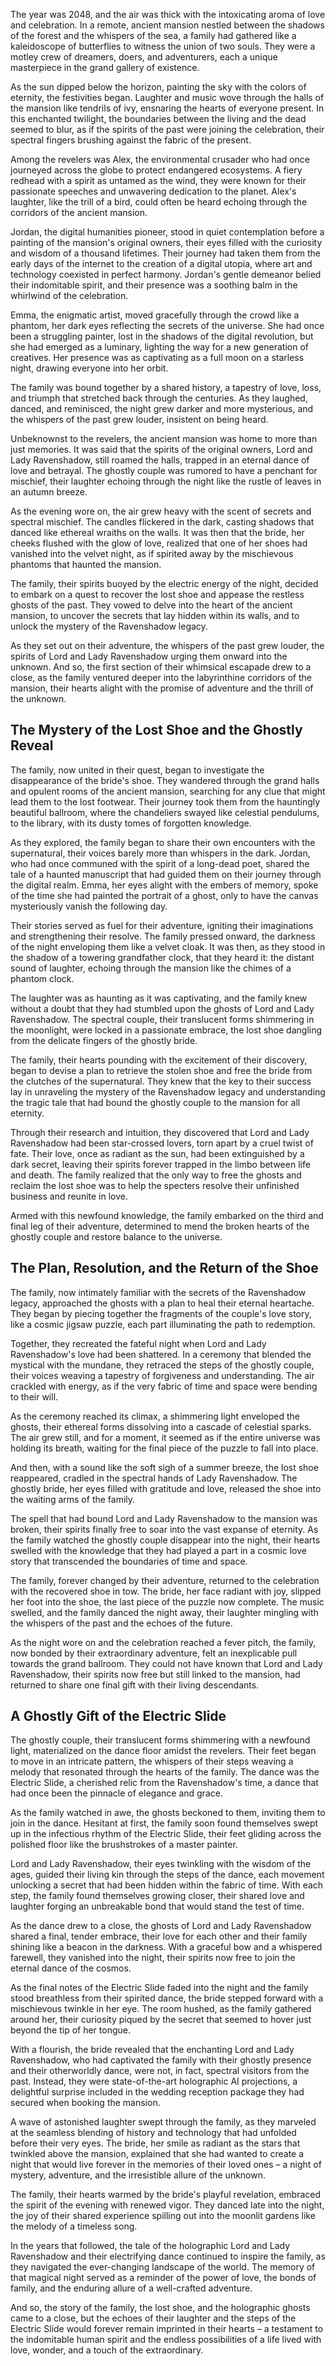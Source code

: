 The year was 2048, and the air was thick with the intoxicating aroma of love and celebration. In a remote, ancient mansion nestled between the shadows of the forest and the whispers of the sea, a family had gathered like a kaleidoscope of butterflies to witness the union of two souls. They were a motley crew of dreamers, doers, and adventurers, each a unique masterpiece in the grand gallery of existence.

As the sun dipped below the horizon, painting the sky with the colors of eternity, the festivities began. Laughter and music wove through the halls of the mansion like tendrils of ivy, ensnaring the hearts of everyone present. In this enchanted twilight, the boundaries between the living and the dead seemed to blur, as if the spirits of the past were joining the celebration, their spectral fingers brushing against the fabric of the present.

Among the revelers was Alex, the environmental crusader who had once journeyed across the globe to protect endangered ecosystems. A fiery redhead with a spirit as untamed as the wind, they were known for their passionate speeches and unwavering dedication to the planet. Alex's laughter, like the trill of a bird, could often be heard echoing through the corridors of the ancient mansion.

Jordan, the digital humanities pioneer, stood in quiet contemplation before a painting of the mansion's original owners, their eyes filled with the curiosity and wisdom of a thousand lifetimes. Their journey had taken them from the early days of the internet to the creation of a digital utopia, where art and technology coexisted in perfect harmony. Jordan's gentle demeanor belied their indomitable spirit, and their presence was a soothing balm in the whirlwind of the celebration.

Emma, the enigmatic artist, moved gracefully through the crowd like a phantom, her dark eyes reflecting the secrets of the universe. She had once been a struggling painter, lost in the shadows of the digital revolution, but she had emerged as a luminary, lighting the way for a new generation of creatives. Her presence was as captivating as a full moon on a starless night, drawing everyone into her orbit.

The family was bound together by a shared history, a tapestry of love, loss, and triumph that stretched back through the centuries. As they laughed, danced, and reminisced, the night grew darker and more mysterious, and the whispers of the past grew louder, insistent on being heard.

Unbeknownst to the revelers, the ancient mansion was home to more than just memories. It was said that the spirits of the original owners, Lord and Lady Ravenshadow, still roamed the halls, trapped in an eternal dance of love and betrayal. The ghostly couple was rumored to have a penchant for mischief, their laughter echoing through the night like the rustle of leaves in an autumn breeze.

As the evening wore on, the air grew heavy with the scent of secrets and spectral mischief. The candles flickered in the dark, casting shadows that danced like ethereal wraiths on the walls. It was then that the bride, her cheeks flushed with the glow of love, realized that one of her shoes had vanished into the velvet night, as if spirited away by the mischievous phantoms that haunted the mansion.

The family, their spirits buoyed by the electric energy of the night, decided to embark on a quest to recover the lost shoe and appease the restless ghosts of the past. They vowed to delve into the heart of the ancient mansion, to uncover the secrets that lay hidden within its walls, and to unlock the mystery of the Ravenshadow legacy.

As they set out on their adventure, the whispers of the past grew louder, the spirits of Lord and Lady Ravenshadow urging them onward into the unknown. And so, the first section of their whimsical escapade drew to a close, as the family ventured deeper into the labyrinthine corridors of the mansion, their hearts alight with the promise of adventure and the thrill of the unknown.

## The Mystery of the Lost Shoe and the Ghostly Reveal
The family, now united in their quest, began to investigate the disappearance of the bride's shoe. They wandered through the grand halls and opulent rooms of the ancient mansion, searching for any clue that might lead them to the lost footwear. Their journey took them from the hauntingly beautiful ballroom, where the chandeliers swayed like celestial pendulums, to the library, with its dusty tomes of forgotten knowledge.

As they explored, the family began to share their own encounters with the supernatural, their voices barely more than whispers in the dark. Jordan, who had once communed with the spirit of a long-dead poet, shared the tale of a haunted manuscript that had guided them on their journey through the digital realm. Emma, her eyes alight with the embers of memory, spoke of the time she had painted the portrait of a ghost, only to have the canvas mysteriously vanish the following day.

Their stories served as fuel for their adventure, igniting their imaginations and strengthening their resolve. The family pressed onward, the darkness of the night enveloping them like a velvet cloak. It was then, as they stood in the shadow of a towering grandfather clock, that they heard it: the distant sound of laughter, echoing through the mansion like the chimes of a phantom clock.

The laughter was as haunting as it was captivating, and the family knew without a doubt that they had stumbled upon the ghosts of Lord and Lady Ravenshadow. The spectral couple, their translucent forms shimmering in the moonlight, were locked in a passionate embrace, the lost shoe dangling from the delicate fingers of the ghostly bride.

The family, their hearts pounding with the excitement of their discovery, began to devise a plan to retrieve the stolen shoe and free the bride from the clutches of the supernatural. They knew that the key to their success lay in unraveling the mystery of the Ravenshadow legacy and understanding the tragic tale that had bound the ghostly couple to the mansion for all eternity.

Through their research and intuition, they discovered that Lord and Lady Ravenshadow had been star-crossed lovers, torn apart by a cruel twist of fate. Their love, once as radiant as the sun, had been extinguished by a dark secret, leaving their spirits forever trapped in the limbo between life and death. The family realized that the only way to free the ghosts and reclaim the lost shoe was to help the specters resolve their unfinished business and reunite in love.

Armed with this newfound knowledge, the family embarked on the third and final leg of their adventure, determined to mend the broken hearts of the ghostly couple and restore balance to the universe.

## The Plan, Resolution, and the Return of the Shoe
The family, now intimately familiar with the secrets of the Ravenshadow legacy, approached the ghosts with a plan to heal their eternal heartache. They began by piecing together the fragments of the couple's love story, like a cosmic jigsaw puzzle, each part illuminating the path to redemption.

Together, they recreated the fateful night when Lord and Lady Ravenshadow's love had been shattered. In a ceremony that blended the mystical with the mundane, they retraced the steps of the ghostly couple, their voices weaving a tapestry of forgiveness and understanding. The air crackled with energy, as if the very fabric of time and space were bending to their will.

As the ceremony reached its climax, a shimmering light enveloped the ghosts, their ethereal forms dissolving into a cascade of celestial sparks. The air grew still, and for a moment, it seemed as if the entire universe was holding its breath, waiting for the final piece of the puzzle to fall into place.

And then, with a sound like the soft sigh of a summer breeze, the lost shoe reappeared, cradled in the spectral hands of Lady Ravenshadow. The ghostly bride, her eyes filled with gratitude and love, released the shoe into the waiting arms of the family.

The spell that had bound Lord and Lady Ravenshadow to the mansion was broken, their spirits finally free to soar into the vast expanse of eternity. As the family watched the ghostly couple disappear into the night, their hearts swelled with the knowledge that they had played a part in a cosmic love story that transcended the boundaries of time and space.

The family, forever changed by their adventure, returned to the celebration with the recovered shoe in tow. The bride, her face radiant with joy, slipped her foot into the shoe, the last piece of the puzzle now complete. The music swelled, and the family danced the night away, their laughter mingling with the whispers of the past and the echoes of the future.

As the night wore on and the celebration reached a fever pitch, the family, now bonded by their extraordinary adventure, felt an inexplicable pull towards the grand ballroom. They could not have known that Lord and Lady Ravenshadow, their spirits now free but still linked to the mansion, had returned to share one final gift with their living descendants.

## A Ghostly Gift of the Electric Slide
The ghostly couple, their translucent forms shimmering with a newfound light, materialized on the dance floor amidst the revelers. Their feet began to move in an intricate pattern, the whispers of their steps weaving a melody that resonated through the hearts of the family. The dance was the Electric Slide, a cherished relic from the Ravenshadow's time, a dance that had once been the pinnacle of elegance and grace.

As the family watched in awe, the ghosts beckoned to them, inviting them to join in the dance. Hesitant at first, the family soon found themselves swept up in the infectious rhythm of the Electric Slide, their feet gliding across the polished floor like the brushstrokes of a master painter.

Lord and Lady Ravenshadow, their eyes twinkling with the wisdom of the ages, guided their living kin through the steps of the dance, each movement unlocking a secret that had been hidden within the fabric of time. With each step, the family found themselves growing closer, their shared love and laughter forging an unbreakable bond that would stand the test of time.

As the dance drew to a close, the ghosts of Lord and Lady Ravenshadow shared a final, tender embrace, their love for each other and their family shining like a beacon in the darkness. With a graceful bow and a whispered farewell, they vanished into the night, their spirits now free to join the eternal dance of the cosmos.

As the final notes of the Electric Slide faded into the night and the family stood breathless from their spirited dance, the bride stepped forward with a mischievous twinkle in her eye. The room hushed, as the family gathered around her, their curiosity piqued by the secret that seemed to hover just beyond the tip of her tongue.

With a flourish, the bride revealed that the enchanting Lord and Lady Ravenshadow, who had captivated the family with their ghostly presence and their otherworldly dance, were not, in fact, spectral visitors from the past. Instead, they were state-of-the-art holographic AI projections, a delightful surprise included in the wedding reception package they had secured when booking the mansion.

A wave of astonished laughter swept through the family, as they marveled at the seamless blending of history and technology that had unfolded before their very eyes. The bride, her smile as radiant as the stars that twinkled above the mansion, explained that she had wanted to create a night that would live forever in the memories of their loved ones – a night of mystery, adventure, and the irresistible allure of the unknown.

The family, their hearts warmed by the bride's playful revelation, embraced the spirit of the evening with renewed vigor. They danced late into the night, the joy of their shared experience spilling out into the moonlit gardens like the melody of a timeless song.

In the years that followed, the tale of the holographic Lord and Lady Ravenshadow and their electrifying dance continued to inspire the family, as they navigated the ever-changing landscape of the world. The memory of that magical night served as a reminder of the power of love, the bonds of family, and the enduring allure of a well-crafted adventure.

And so, the story of the family, the lost shoe, and the holographic ghosts came to a close, but the echoes of their laughter and the steps of the Electric Slide would forever remain imprinted in their hearts – a testament to the indomitable human spirit and the endless possibilities of a life lived with love, wonder, and a touch of the extraordinary.
